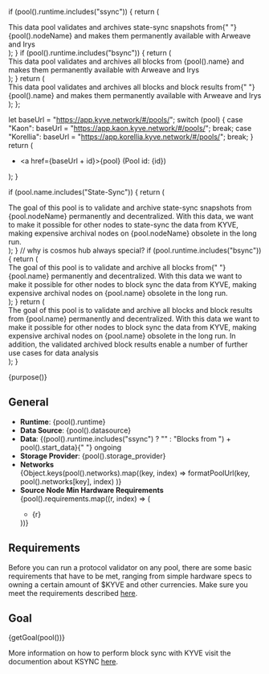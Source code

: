   if (pool().runtime.includes("ssync")) {
    return (
      <div>
        This data pool validates and archives state-sync snapshots from{" "}
        {pool().nodeName} and makes them permanently available with Arweave and
        Irys
      </div>
    );
  }
  if (pool().runtime.includes("bsync")) {
    return (
      <div>
        This data pool validates and archives all blocks from {pool().name} and
        makes them permanently available with Arweave and Irys
      </div>
    );
  }
  return (
    <div>
      This data pool validates and archives all blocks and block results from{" "}
      {pool().name} and makes them permanently available with Arweave and Irys
    </div>
  );
};

  let baseUrl = "https://app.kyve.network/#/pools/";
  switch (pool) {
    case "Kaon":
      baseUrl = "https://app.kaon.kyve.network/#/pools/";
      break;
    case "Korellia":
      baseUrl = "https://app.korellia.kyve.network/#/pools/";
      break;
  }
  return (
    <ul key={index}>
      <li>
        <a href={baseUrl + id}>{pool}</a> (Pool id: {id})
      </li>
    </ul>
  );
}

  if (pool.name.includes("State-Sync")) {
    return (
      <div>
        The goal of this pool is to validate and archive state-sync snapshots
        from {pool.nodeName} permanently and decentralized. With this data, we
        want to make it possible for other nodes to state-sync the data from
        KYVE, making expensive archival nodes on {pool.nodeName} obsolete in the
        long run.
      </div>
    );
  }
  // why is cosmos hub always special?
  if (pool.runtime.includes("bsync")) {
    return (
      <div>
        The goal of this pool is to validate and archive all blocks from{" "}
        {pool.name} permanently and decentralized. With this data we want to
        make it possible for other nodes to block sync the data from KYVE,
        making expensive archival nodes on {pool.name} obsolete in the long run.
      </div>
    );
  }
  return (
    <div>
      The goal of this pool is to validate and archive all blocks and block
      results from {pool.name} permanently and decentralized. With this data we
      want to make it possible for other nodes to block sync the data from KYVE,
      making expensive archival nodes on {pool.name} obsolete in the long run.
      In addition, the validated archived block results enable a number of
      further use cases for data analysis
    </div>
  );
}

<div>{purpose()}</div>

## General

- **Runtime**:
  <span> {pool().runtime}</span>
- **Data Source**:
  <span> {pool().datasource}</span>
- **Data**: <span>
  {(pool().runtime.includes("ssync") ? "" : "Blocks from ") +
  pool().start_data}{" "}
  ongoing</span>
- **Storage Provider**:
  <span> {pool().storage_provider}</span>
- **Networks**
  <div>
    {Object.keys(pool().networks).map((key, index) =>
      formatPoolUrl(key, pool().networks[key], index)
    )}
  </div>
- **Source Node Min Hardware Requirements**
  <div>
    {pool().requirements.map((r, index) => (
      <ul key={index}>
        <li>{r}</li>
      </ul>
    ))}
  </div>

## Requirements

Before you can run a protocol validator on any pool, there are some basic requirements that have to be met, ranging from simple hardware specs to owning a certain amount of $KYVE and other currencies.
Make sure you meet the requirements described [here](/run-a-node/protocol-nodes/requirements).

## Goal

<div>{getGoal(pool())}</div>

More information on how to perform block sync with KYVE visit the documention about
KSYNC [here](/access-data-sets/ksync).
